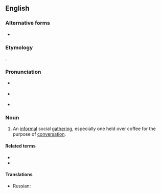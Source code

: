 ==English==
{{was wotd|2009|November|5}}
{{rfm|[[klatsch]]}}

===Alternative forms===
* {{l|en|klatsch}}

===Etymology===
{{borrowing|en|de|Klatsch||meeting at which people gossip}}.

===Pronunciation===
* {{a|UK}} {{IPA|/klatʃ/|lang=en}}
* {{a|US}} {{IPA|/klætʃ/|lang=en}}
* {{audio|en-us-klatch.ogg|Audio (US)|lang=en}}

===Noun===
{{en-noun|es|klatchs}}

# An [[informal]] social [[gathering]], especially one held over coffee for the purpose of [[conversation]].

====Related terms====
* {{l|en|coffee klatch}}
* {{l|en|kaffeeklatch}}

====Translations====
{{trans-top|informal social gathering}}
* Russian: {{t+|ru|посиде́лки}}
{{trans-mid}}
{{trans-bottom}}